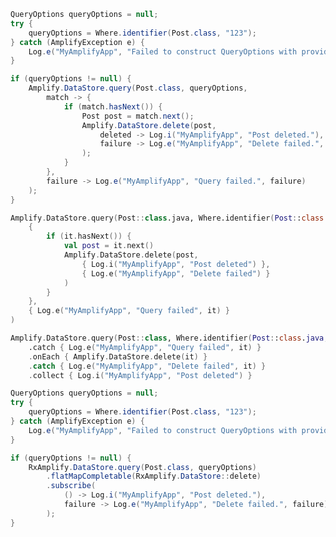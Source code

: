 <BlockSwitcher>
<Block name="Java">

```java
QueryOptions queryOptions = null;
try {
    queryOptions = Where.identifier(Post.class, "123");
} catch (AmplifyException e) {
    Log.e("MyAmplifyApp", "Failed to construct QueryOptions with provided values for Where.identifier", e);
}

if (queryOptions != null) {
    Amplify.DataStore.query(Post.class, queryOptions,
        match -> {
            if (match.hasNext()) {
                Post post = match.next();
                Amplify.DataStore.delete(post,
                    deleted -> Log.i("MyAmplifyApp", "Post deleted."),
                    failure -> Log.e("MyAmplifyApp", "Delete failed.", failure)
                );
            }
        },
        failure -> Log.e("MyAmplifyApp", "Query failed.", failure)
    );
}
```

</Block>
<Block name="Kotlin - Callbacks">

```kotlin
Amplify.DataStore.query(Post::class.java, Where.identifier(Post::class.java, "123"),
    {
        if (it.hasNext()) {
            val post = it.next()
            Amplify.DataStore.delete(post,
                { Log.i("MyAmplifyApp", "Post deleted") },
                { Log.e("MyAmplifyApp", "Delete failed") }
            )
        }
    },
    { Log.e("MyAmplifyApp", "Query failed", it) }
)
```

</Block>
<Block name="Kotlin - Coroutines">

```kotlin
Amplify.DataStore.query(Post::class, Where.identifier(Post::class.java, "123"))
    .catch { Log.e("MyAmplifyApp", "Query failed", it) }
    .onEach { Amplify.DataStore.delete(it) }
    .catch { Log.e("MyAmplifyApp", "Delete failed", it) }
    .collect { Log.i("MyAmplifyApp", "Post deleted") }
```

</Block>
<Block name="RxJava">

```java
QueryOptions queryOptions = null;
try {
    queryOptions = Where.identifier(Post.class, "123");
} catch (AmplifyException e) {
    Log.e("MyAmplifyApp", "Failed to construct QueryOptions with provided values for Where.identifier", e);
}

if (queryOptions != null) {
    RxAmplify.DataStore.query(Post.class, queryOptions)
        .flatMapCompletable(RxAmplify.DataStore::delete)
        .subscribe(
            () -> Log.i("MyAmplifyApp", "Post deleted."),
            failure -> Log.e("MyAmplifyApp", "Delete failed.", failure)
        );
} 
```

</Block>
</BlockSwitcher>
